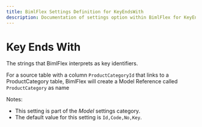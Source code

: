 ---
title: BimlFlex Settings Definition for KeyEndsWith
description: Documentation of settings option within BimlFlex for KeyEndsWith
---
<head>
  <meta name="varigenceProduct" content="BimlFlex"></meta>
  <meta name="varigenceArticleType" content="Reference"></meta>
</head>


# Key Ends With

The strings that BimlFlex interprets as key identifiers.

For a source table with a column `ProductCategoryId` that links to a ProductCategory table, BimlFlex will create a Model Reference called `ProductCategory` as name

Notes:

* This setting is part of the *Model* settings category.
* The default value for this setting is `Id,Code,No,Key`.
